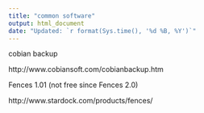 ---
title: "common software"
output: html_document
date: "Updated: `r format(Sys.time(), '%d %B, %Y')`"
---



cobian backup

http://www.cobiansoft.com/cobianbackup.htm


Fences 1.01 (not free since Fences 2.0)

http://www.stardock.com/products/fences/
